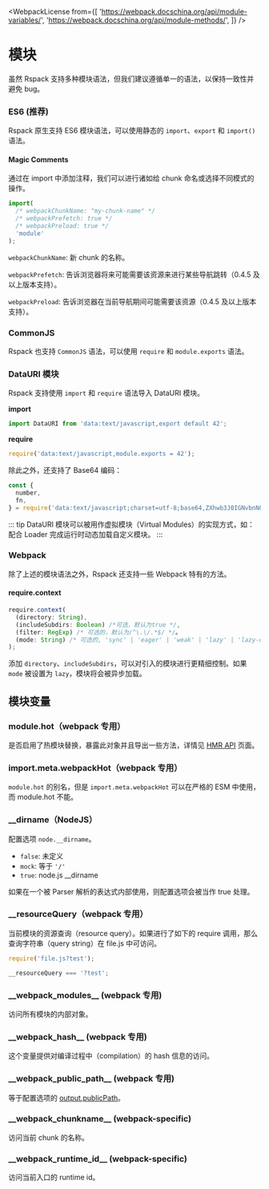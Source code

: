 
<WebpackLicense
  from={[
    'https://webpack.docschina.org/api/module-variables/',
    'https://webpack.docschina.org/api/module-methods/',
  ]}
/>

# 模块

虽然 Rspack 支持多种模块语法，但我们建议遵循单一的语法，以保持一致性并避免 bug。

### ES6 (推荐)

Rspack 原生支持 ES6 模块语法，可以使用静态的 `import`、`export` 和 `import()` 语法。

#### Magic Comments

通过在 import 中添加注释，我们可以进行诸如给 chunk 命名或选择不同模式的操作。

```js
import(
  /* webpackChunkName: "my-chunk-name" */
  /* webpackPrefetch: true */
  /* webpackPreload: true */
  'module'
);
```

`webpackChunkName`: 新 chunk 的名称。

`webpackPrefetch`: 告诉浏览器将来可能需要该资源来进行某些导航跳转（0.4.5 及以上版本支持）。

`webpackPreload`: 告诉浏览器在当前导航期间可能需要该资源（0.4.5 及以上版本支持）。

### CommonJS

Rspack 也支持 `CommonJS` 语法，可以使用 `require` 和 `module.exports` 语法。

### DataURI 模块

Rspack 支持使用 `import` 和 `require` 语法导入 DataURI 模块。

**import**

```js
import DataURI from 'data:text/javascript,export default 42';
```

**require**

```js
require('data:text/javascript,module.exports = 42');
```

除此之外，还支持了 Base64 编码：

```js
const {
  number,
  fn,
} = require('data:text/javascript;charset=utf-8;base64,ZXhwb3J0IGNvbnN0IG51bWJlciA9IDQyOwpleHBvcnQgZnVuY3Rpb24gZm4oKSB7CiAgcmV0dXJuICJIZWxsbyB3b3JsZCI7Cn0=');
```

::: tip
DataURI 模块可以被用作虚拟模块（Virtual Modules）的实现方式，如：配合 Loader 完成运行时动态加载自定义模块。
:::

### Webpack

除了上述的模块语法之外，Rspack 还支持一些 Webpack 特有的方法。

#### require.context

```ts
require.context(
  (directory: String),
  (includeSubdirs: Boolean) /*可选，默认为true */,
  (filter: RegExp) /* 可选的，默认为/^\.\/.*$/ */。
  (mode: String) /* 可选的, 'sync' | 'eager' | 'weak' | 'lazy' | 'lazy-once', 默认 'sync' */
);
```

添加 `directory`、`includeSubdirs`，可以对引入的模块进行更精细控制。如果 `mode` 被设置为 `lazy`，模块将会被异步加载。

## 模块变量

### module.hot（webpack 专用）

是否启用了热模块替换，暴露此对象并且导出一些方法，详情见 [HMR API](/api/hmr) 页面。

### import.meta.webpackHot（webpack 专用）

`module.hot` 的别名，但是 `import.meta.webpackHot` 可以在严格的 ESM 中使用，而 module.hot 不能。

### \_\_dirname（NodeJS）

配置选项 `node.__dirname`。

- `false`: 未定义
- `mock`: 等于 `'/'`
- `true`: node.js \_\_dirname

如果在一个被 Parser 解析的表达式内部使用，则配置选项会被当作 true 处理。

### \_\_resourceQuery（webpack 专用）

当前模块的资源查询（resource query）。如果进行了如下的 require 调用，那么查询字符串（query string）在 file.js 中可访问。

```ts
require('file.js?test');
```

```ts title="file.js"
__resourceQuery === '?test';
```

### \_\_webpack_modules\_\_ (webpack 专用)

访问所有模块的内部对象。

### \_\_webpack_hash\_\_ (webpack 专用)

这个变量提供对编译过程中（compilation）的 hash 信息的访问。

### \_\_webpack_public_path\_\_ (webpack 专用)

等于配置选项的 [output.publicPath](/config/output#outputpublicpath)。

### \_\_webpack_chunkname\_\_ (webpack-specific)

<ApiMeta addedVersion="0.4.4" />

访问当前 chunk 的名称。

### \_\_webpack_runtime_id\_\_ (webpack-specific)

<ApiMeta addedVersion="0.4.4" />

访问当前入口的 runtime id。
